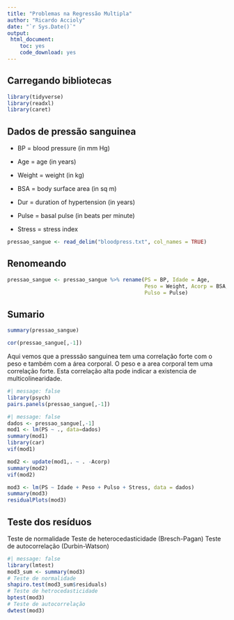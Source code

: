 ```yaml
---
title: "Problemas na Regressão Multipla"
author: "Ricardo Accioly"
date: "`r Sys.Date()`"
output:
 html_document:
    toc: yes
    code_download: yes
---
```


## Carregando bibliotecas

```r
library(tidyverse)
library(readxl)
library(caret)
```

## Dados de pressão sanguinea

-   BP = blood pressure (in mm Hg)

-   Age = age (in years)

-   Weight = weight (in kg)

-   BSA = body surface area (in sq m)

-   Dur = duration of hypertension (in years)

-   Pulse = basal pulse (in beats per minute)

-   Stress = stress index

```r
pressao_sangue <- read_delim("bloodpress.txt", col_names = TRUE)
```

## Renomeando

```r
pressao_sangue <- pressao_sangue %>% rename(PS = BP, Idade = Age,
                                            Peso = Weight, Acorp = BSA,
                                            Pulso = Pulse)
```

## Sumario

```r
summary(pressao_sangue)
```

```r
cor(pressao_sangue[,-1])
```

Aqui vemos que a presssão sanguinea tem uma correlação forte com o peso e também com a área corporal. O peso e a area corporal tem uma correlação forte. Esta correlação alta pode indicar a existencia de multicolinearidade.

```r
#| message: false
library(psych)
pairs.panels(pressao_sangue[,-1])
```

```r
#| message: false
dados <- pressao_sangue[,-1]
mod1 <- lm(PS ~ ., data=dados)
summary(mod1)
library(car)
vif(mod1)
```

```r
mod2 <- update(mod1,. ~ . -Acorp) 
summary(mod2)
vif(mod2)
```

```r
mod3 <- lm(PS ~ Idade + Peso + Pulso + Stress, data = dados)
summary(mod3)
residualPlots(mod3)
```

## Teste dos resíduos

Teste de normalidade Teste de heterocedasticidade (Bresch-Pagan) Teste de autocorrelação (Durbin-Watson)

```r
#| message: false
library(lmtest)
mod3_sum <- summary(mod3)
# Teste de normalidade
shapiro.test(mod3_sum$residuals)
# Teste de hetrocedasticidade
bptest(mod3)
# Teste de autocorrelação
dwtest(mod3)
```
